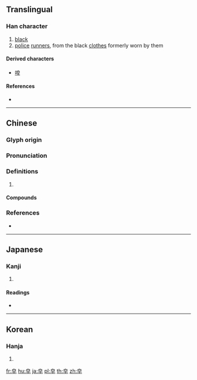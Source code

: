 {{character info/new}}
{{also|皂}}
==Translingual==

===Han character===
{{Han char|rn=106|rad=白|as=02|sn=7|four=26400|canj=HAJ|ids=⿱白十}}

# [[black]]
# [[police]] [[runner]]s, from the black [[clothes]] formerly worn by them

====Derived characters====
* [[唕]]

====References====
* {{Han ref|kx=0786.020|dkj=22684|dj=1201.050|hdz=42644.030|uh=7681|ud=30337|bh=CB71|bd=52081}}

----

==Chinese==
{{zh-forms}}

===Glyph origin===
{{Han etym}}

===Pronunciation===
{{zh-pron
|m=zào
|c=zou6
|mc=y
|oc=y
|cat=
}}

===Definitions===
{{zh-hanzi}}

# {{rfdef|zh}}

====Compounds====
{{zh-der|不分皁白|不問皁白|不知皁白|不管皁白|波斯皁莢|牛驥同皁|白皁|皁差|皁快|皁櫪|皁白|皁白不分|皁絲麻線|皁纛|皁衣|皁衣人|皁袍|皁隸|皁靴|皁鞋|絲麻皁線|門皁}}

===References===
* {{R:twedu|B02816}}

----

==Japanese==

===Kanji===
{{ja-kanji|grade=|rs=白02}}

# {{defn|lang=ja|sort=白02}}

====Readings====
* {{ja-readings|goon=[[ぞう]] (zō)|kanon=[[そう]] (sō)|kun=[[しもべ]] (shimobe)}}

----

==Korean==

===Hanja===
{{ko-hanja|hangeul=조|eumhun=|rv=jo|mr=cho|y=co}}

# {{defn|lang=ko|sort=白02}}

[[fr:皁]]
[[hu:皁]]
[[ja:皁]]
[[pl:皁]]
[[th:皁]]
[[zh:皁]]